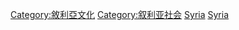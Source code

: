 {{Cat main|敘利亞語言}}
{{Commons cat|Languages of Syria}}

[[Category:敘利亞文化|Category:敘利亞文化]]
[[Category:叙利亚社会|Category:叙利亚社会]]
[[Category:各國語言|Syria]]
[[Category:亞洲各國語言|Syria]]